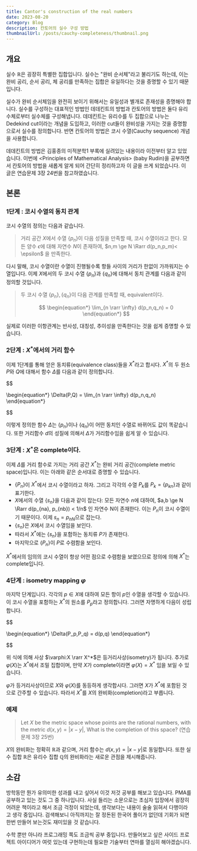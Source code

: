```yaml
---
title: Cantor's construction of the real numbers
date: 2023-08-20
category: Blog
description: 칸토어의 실수 구성 방법
thumbnailUrl: /posts/cauchy-completeness/thumbnail.png
---
```


## 개요

실수 $\mathbb{R}$은 굉장히 특별한 집합입니다. 실수는 "완비 순서체"라고 불리기도 하는데, 이는 완비 공리, 순서 공리, 체 공리를 만족하는 집합은 유일하다는 것을 증명할 수 있기 때문입니다.

실수가 완비 순서체임을 완전히 보이기 위해서는 유일성과 별개로 존재성을 증명해야 합니다. 실수를 구성하는 대표적인 방법인 데데킨트의 방법과 칸토어의 방법은 둘다 유리수체로부터 실수체를 구성해냅니다. 데데킨트는 유리수를 두 집합으로 나누는 Dedekind cut이라는 개념을 도입하고, 이러한 cut들이 완비성을 가지는 것을 증명함으로서 실수를 정의합니다. 반면 칸토어의 방법은 코시 수열(Cauchy sequence) 개념을 사용합니다.

데데킨트의 방법은 김홍종의 미적분학1 부록에 실려있는 내용이라 이전부터 알고 있었습니다. 이번에 \<Principles of Mathematical Analysis\> (baby Rudin)을 공부하면서 칸토어의 방법을 새롭게 알게 되어 간단히 정리하고자 이 글을 쓰게 되었습니다. 이 글은 연습문제 3장 24번을 참고하였습니다.

## 본론

### 1단계 : 코시 수열의 동치 관계

코시 수열의 정의는 다음과 같습니다.

> 거리 공간 $X$에서 수열 $\{p_n\}$이 다음 성질을 만족할 때, 코시 수열이라고 한다.
> 모든 양수 $\epsilon$에 대해 자연수 $N$이 존재하여, $n,m \ge N \Rarr d(p_n,p_m)< \epsilon$ 을 만족한다.

다시 말해, 코시 수열이란 수열이 진행될수록 항들 사이의 거리가 한없이 가까워지는 수열입니다. 이제 $X$에서의 두 코시 수열 $\{p_n\}$과 $\{q_n\}$에 대해서 동치 관계를 다음과 같이 정의할 것입니다.

> 두 코시 수열 $\{p_n\}, \{q_n\}$이 다음 관계를 만족할 때, equivalent이다.
>
> $$
>   \begin{equation*}
>   \lim_{n \rarr \infty} d(p_n,q_n) = 0
>   \end{equation*}
> $$

실제로 이러한 이항관계는 반사성, 대칭성, 추이성을 만족한다는 것을 쉽게 증명할 수 있습니다.

### 2단계 : $X^*$에서의 거리 함수

이제 1단계를 통해 얻은 동치류(equivalence class)들을 $X^*$라고 합시다. $X^*$의 두 원소 $P$와 $Q$에 대해서 함수 $\Delta$를 다음과 같이 정의합니다.

$$

\begin{equation*}
\Delta(P,Q) = \lim_{n \rarr \infty} d(p_n,q_n)
\end{equation*}


$$

이렇게 정의한 함수 $\Delta$는 $\{p_n\}$이나 $\{q_n\}$이 어떤 동치인 수열로 바뀌어도 값이 똑같습니다. 또한 거리함수 $d$의 성질에 의해서 $\Delta$가 거리함수임을 쉽게 알 수 있습니다.

### 3단계 : $X^*$은 complete이다.

이제 $\Delta$를 거리 함수로 가지는 거리 공간 $X^*$는 완비 거리 공간(complete metric space)입니다. 이는 아래와 같은 순서대로 증명할 수 있습니다.

- $\{P_n\}$이 $X^*$에서 코시 수열이라고 하자. 그리고 각각의 수열 $P_k$를 $P_k=\{p_{kn}\}$과 같이 표기한다.
- $X$에서의 수열 $\{s_n\}$을 다음과 같이 잡는다: 모든 자연수 $n$에 대하여, $a,b \ge N \Rarr d(p_{na}, p_{nb}) < 1/n$ 인 자연수 N이 존재한다. 이는 $P_n$이 코시 수열이기 때문이다. 이제 $s_n=p_{nN}$으로 잡는다.
- $\{s_n\}$은 $X$에서 코시 수열임을 보인다.
- 따라서 $X^*$에는 $\{s_n\}$을 포함하는 동치류 $P$가 존재한다.
- 마지막으로 $\{P_n\}$이 $P$로 수렴함을 보인다.

$X^*$에서의 임의의 코시 수열이 항상 어떤 점으로 수렴함을 보였으므로 정의에 의해 $X^*$는 complete입니다.

### 4단계 : isometry mapping $\varphi$

마지막 단계입니다. 각각의 $p \in X$에 대하여 모든 항이 $p$인 수열을 생각할 수 있습니다. 이 코시 수열을 포함하는 $X^*$의 원소를 $P_p$라고 정의합니다. 그러면 자명하게 다음이 성립합니다.

$$

\begin{equation*}
\Delta(P_p,P_q) = d(p,q)
\end{equation*}


$$

위 식에 의해 사상 $\varphi:X \rarr X^*$은 등거리사상(isometry)가 됩니다.
추가로 $\varphi(X)$는 $X^*$에서 조밀 집합이며, 만약 $X$가 complete이라면 $\varphi(X)=X^*$ 임을 보일 수 있습니다.

$\varphi$가 등거리사상이므로 $X$와 $\varphi(X)$를 동등하게 생각합시다. 그러면 $X$가 $X^*$에 포함된 것으로 간주할 수 있습니다. 따라서 $X^*$를 $X$의 완비화(completion)라고 부릅니다.

### 예제

> Let $X$ be the metric space whose points are the rational numbers, with the metric $d(x,y)=|x - y|$, What is the completion of this space? (연습문제 3장 25번)

$X$의 완비화는 정확히 $\mathbb{R}$과 같으며, 거리 함수는 $d(x,y)=|x - y|$로 동일합니다.
또한 실수 집합 $\mathbb{R}$은 유리수 집합 $\mathbb{Q}$의 완비화라는 새로운 관점을 제시해줍니다.

## 소감

방학동안 뭔가 유의미한 성과를 내고 싶어서 이것 저것 공부를 해보고 있습니다. PMA를 공부하고 있는 것도 그 중 하나입니다.
사실 들리는 소문으로는 초심자 입장에서 굉장히 어려운 책이라고 해서 조금 걱정이 되었는데, 생각보다는 내용이 술술 읽혀서 다행이라고 생각 중입니다. 검색해보니 아직까지는 잘 정돈된 한국어 풀이가 없던데 기회가 되면 한번 만들어 보는것도 재미있을 것 같습니다.

수학 뿐만 아니라 프로그래밍 쪽도 조금씩 공부 중입니다. 만들어보고 싶은 사이드 프로젝트 아이디어가 여럿 있는데 구현하는데 필요한 기술부터 연마를 열심히 해야겠습니다.
